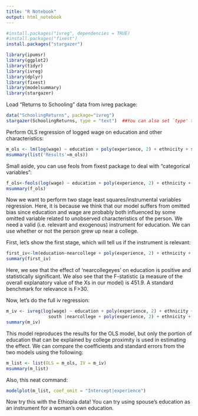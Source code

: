 ---
title: "R Notebook"
output: html_notebook
---

```{r}
#install.packages("ivreg", dependencies = TRUE)
#install.packages("fixest")
install.packages("stargazer")
```

```{r}
library(ipumsr)
library(ggplot2)
library(tidyr)
library(ivreg)
library(dplyr)
library(fixest)
library(modelsummary)
library(stargazer)
```


Load "Returns to Schooling" data from ivreg package:
```{r}
data("SchoolingReturns", package="ivreg")
stargazer(SchoolingReturns, type = "text")  ##You can also set `type' to latex (default) or html.

```

Perform OLS regression of logged wage on education and other characteristics:
```{r}
m_ols <- lm(log(wage) ~ education + poly(experience, 2) + ethnicity + smsa + south, data = SchoolingReturns)
msummary(list('Results'=m_ols))

```

Small aside, you can use feols from fixest package to deal with "categorical variables":

```{r}
f_ols<-feols(log(wage) ~ education + poly(experience, 2) + ethnicity + smsa + south+i(parents14), data = SchoolingReturns)
msummary(f_ols)
```

Now we want to perform two stage least squares/instrumental variables regression.  Here, it is because we think that our model suffers from omitted bias since education and wage are probably both influenced by some omitted variable related to unobserved characteristics of the person.  We need a valid (i.e. relevant and exogenous) instrument for education.  We can use whether or not the person grew up near a college.

First, let's show the first stage, which will tell us if the instrument is relevant:
```{r}
first_iv<-lm(education~nearcollege + poly(experience, 2) + ethnicity + smsa + south, model=TRUE, data = SchoolingReturns)
summary(first_iv)

```
Here, we see that the effect of 'nearcollegeyes' on education is positive and statistically significant.  We also see that the F-statistic (a measure of the overall explanatory value of the Xs in our model) is 451.9.  A standard benchmark for relevance is F>30.

Now, let's do the full iv regression:
```{r}
m_iv <- ivreg(log(wage) ~ education + poly(experience, 2) + ethnicity + smsa + 
                south |nearcollege + poly(experience, 2) + ethnicity + smsa + south, data = SchoolingReturns)
summary(m_iv)
```

This model reproduces the results for the OLS model, but only the portion of education that can be explained by college proximity is used in estimating the effect.  We can compare the coefficients and standard errors from the two models using the following:
```{r}
m_list <- list(OLS = m_ols, IV = m_iv)
msummary(m_list)
```

Also, this neat command:
```{r}
modelplot(m_list, coef_omit = "Intercept|experience")
```


Now try this with the Ethiopia data! You can try using spouse's education as an instrument for a woman's own education.  